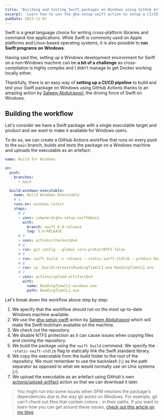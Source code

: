 ```yaml
---
title: 'Building and testing Swift packages on Windows using GitHub Actions'
excerpt: 'Learn how to use the gha-setup-swift action to setup a CI/CD pipeline to build and test your Swift package on Windows using GitHub Actions.'
pubDate: 2023-11-01
---
```


Swift is a great language choice for writing cross-platform libraries and command-line applications. While Swift is commonly used on Apple platforms and Linux-based operating systems, it is also possible to **run Swift programs on Windows**.

Having said this, setting up a Windows development environment for Swift on a non-Windows machine can be **a bit of a challenge** as cross-compilation is highly complex and I didn't manage to get Docker working locally either.

Thankfully, there is an easy way of **setting up a CI/CD pipeline** to build and test your Swift package on Windows using GitHub Actions thanks to an amazing action by [Saleem Abdulrasool](https://twitter.com/compnerd), the driving force of Swift on Windows.

## Building the workflow

Let's consider we have a Swift package with a single executable target and product and we want to make it available for Windows users.

To do so, we can create a GitHub Actions workflow that runs on every push to the `main` branch, builds and tests the package on a Windows machine and uploads the executable as an artefact:

```yaml:windows.yml
name: Build for Windows

on:
  push:
    branches:
      - main

  build-windows-executable:
    name: Build Windows Executable
    # 1
    runs-on: windows-latest
    steps:
      # 2
      - uses: compnerd/gha-setup-swift@main
        with:
          branch: swift-5.6-release
          tag: 5.6-RELEASE
      # 3
      - uses: actions/checkout@v4
      # 4
      - run: git config --global core.protectNTFS false
      # 5
      - run: swift build -c release --static-swift-stdlib --product ReadingTimeCLI
      # 6
      - run: cp .build\release\ReadingTimeCLI.exe ReadingTimeCLI.exe
      # 7
      - uses: actions/upload-artifact@v3
        with:
          name: ReadingTimeCLI-windows.exe
          path: ReadingTimeCLI.exe
```

Let's break down the workflow above step by step:

1. We specify that the workflow should run on the most up-to-date Windows machine available.
2. We use the [gha-setup-swift](https://github.com/compnerd/gha-setup-swift) action by [Saleem Abdulrasool](https://twitter.com/compnerd) which will make the Swift toolchain available on the machine.
3. We check out the repository.
4. We disable NTFS protection as it can cause issues when copying files and cloning the repository.
5. We build the package using the `swift build` command. We specify the `--static-swift-stdlib` flag to statically link the Swift standard library.
6. We copy the executable from the build folder to the root of the repository. We must remember to use the backslash (`\`) as the path separator as opposed to what we would normally use on Unix systems (`/`).
7. We upload the executable as an artefact using GitHub's own [actions/upload-artifact](https://github.com/actions/upload-artifact) action so that we can download it later.

> You might run into some issues when SPM resolves the package's dependencies due to the way git works on Windows. For example, git can't check out files that contain colons `:` in their paths. If you want to learn how you can get around these issues, [check out this article on my blog](https://www.polpiella.dev/platform-specific-code-in-swift-packages#windows-preventing-packages-from-being-fetched).
